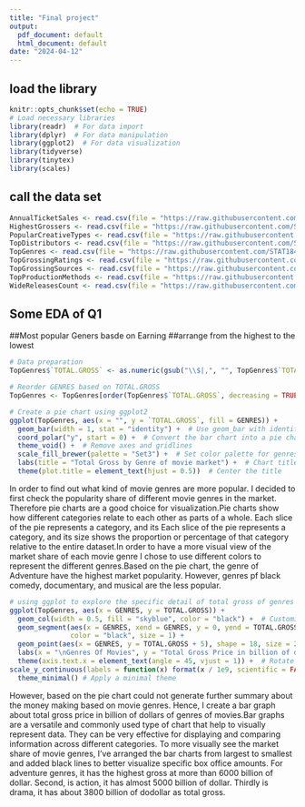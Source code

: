 ```yaml
---
title: "Final project"
output:
  pdf_document: default
  html_document: default
date: "2024-04-12"
---
```


## load the library 
```r
knitr::opts_chunk$set(echo = TRUE)
# Load necessary libraries
library(readr)  # For data import
library(dplyr)  # For data manipulation
library(ggplot2)  # For data visualization
library(tidyverse)
library(tinytex)
library(scales)

```


## call the data set

```r
AnnualTicketSales <- read.csv(file = "https://raw.githubusercontent.com/STAT184-Spring2024-Sec001/STAT184-Final-Yi-Wang-RuiHan-You-YingyYu-Ma/main/final%20project/AnnualTicketSales.csv")
HighestGrossers <- read.csv(file = "https://raw.githubusercontent.com/STAT184-Spring2024-Sec001/STAT184-Final-Yi-Wang-RuiHan-You-YingyYu-Ma/main/final%20project/HighestGrossers.csv")
PopularCreativeTypes <- read.csv(file = "https://raw.githubusercontent.com/STAT184-Spring2024-Sec001/STAT184-Final-Yi-Wang-RuiHan-You-YingyYu-Ma/main/final%20project/PopularCreativeTypes.csv")
TopDistributors <- read.csv(file = "https://raw.githubusercontent.com/STAT184-Spring2024-Sec001/STAT184-Final-Yi-Wang-RuiHan-You-YingyYu-Ma/main/final%20project/TopDistributors.csv")
TopGenres <- read.csv(file = "https://raw.githubusercontent.com/STAT184-Spring2024-Sec001/STAT184-Final-Yi-Wang-RuiHan-You-YingyYu-Ma/main/final%20project/TopGenres.csv")
TopGrossingRatings <- read.csv(file = "https://raw.githubusercontent.com/STAT184-Spring2024-Sec001/STAT184-Final-Yi-Wang-RuiHan-You-YingyYu-Ma/main/final%20project/TopGrossingRatings.csv")
TopGrossingSources <- read.csv(file = "https://raw.githubusercontent.com/STAT184-Spring2024-Sec001/STAT184-Final-Yi-Wang-RuiHan-You-YingyYu-Ma/main/final%20project/TopGrossingSources.csv")
TopProductionMethods <- read.csv(file = "https://raw.githubusercontent.com/STAT184-Spring2024-Sec001/STAT184-Final-Yi-Wang-RuiHan-You-YingyYu-Ma/main/final%20project/TopProductionMethods.csv")
WideReleasesCount <- read.csv(file = "https://raw.githubusercontent.com/STAT184-Spring2024-Sec001/STAT184-Final-Yi-Wang-RuiHan-You-YingyYu-Ma/main/final%20project/WideReleasesCount.csv")


```



## Some EDA of Q1
##Most popular Geners basde on Earning
##arrange from the highest to the lowest
```r
# Data preparation
TopGenres$`TOTAL.GROSS` <- as.numeric(gsub("\\$|,", "", TopGenres$`TOTAL.GROSS`))

# Reorder GENRES based on TOTAL.GROSS
TopGenres <- TopGenres[order(TopGenres$`TOTAL.GROSS`, decreasing = TRUE), ]

# Create a pie chart using ggplot2
ggplot(TopGenres, aes(x = "", y = `TOTAL.GROSS`, fill = GENRES)) +
  geom_bar(width = 1, stat = "identity") +  # Use geom_bar with identity stat to create pie chart effect
  coord_polar("y", start = 0) +  # Convert the bar chart into a pie chart
  theme_void() +  # Remove axes and gridlines
  scale_fill_brewer(palette = "Set3") +  # Set color palette for genres
  labs(title = "Total Gross by Genre of movie market") +  # Chart title
  theme(plot.title = element_text(hjust = 0.5))  # Center the title

```

In order to find out what kind of movie genres are more popular. I decided to first check the popularity share of different movie genres in the market. Therefore pie charts are a good choice for visualization.Pie charts show how different categories relate to each other as parts of a whole. Each slice of the pie represents a category, and its Each slice of the pie represents a category, and its size shows the proportion or percentage of that category relative to the entire dataset.In order to have a more visual view of the market share of each movie genre I chose to use different colors to represent the different genres.Based on the pie chart, the genre of Adventure have the highest market popularity. However, genres pf black comedy, documentary, and musical are the less popular.


```r
# using ggplot to explore the specific detail of total gross of genres
ggplot(TopGenres, aes(x = GENRES, y = TOTAL.GROSS)) +
  geom_col(width = 0.5, fill = "skyblue", color = "black") +  # Customize bar appearance
  geom_segment(aes(x = GENRES, xend = GENRES, y = 0, yend = TOTAL.GROSS + 5),  # Add pin segments
               color = "black", size = 1) +
  geom_point(aes(x = GENRES, y = TOTAL.GROSS + 5), shape = 18, size = 2.5, color = "black") +# Add pin heads
  labs(x = "\nGenres Of Movies", y = "Total Gross Price in billion of dollars", title = "Bar Graph Of Total Gross Price In Billion Of Dollars by Genres Of Movies") +  # Customize labels
  theme(axis.text.x = element_text(angle = 45, vjust = 1)) +  # Rotate x-axis label
scale_y_continuous(labels = function(x) format(x / 1e9, scientific = FALSE, big.mark = ",", decimal.mark = ".", suffix = "B")) +
  theme_minimal() # Apply a minimal theme
```

However, based on the pie chart could not generate further summary about the money making based on movie genres. Hence, I create a bar graph about total gross price in billion of dollars of genres of movies.Bar graphs are a versatile and commonly used type of chart that help to visually represent data. They can be very effective for displaying and comparing information across different categories. To more visually see the market share of movie genres, I've arranged the bar charts from largest to smallest and added black lines to better visualize specific box office amounts. For adventure genres, it has the highest gross at more than 6000 billion of dollar. Second, is action, it has almost 5000 billion of dollar. Thirdly is drama, it has about 3800 billion of dodollar as total gross. 